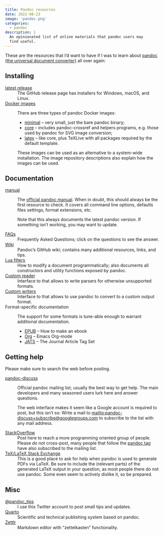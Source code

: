 ```yaml
---
title: Pandoc resources
date: 2022-08-23
image: 'pandoc.png'
categories:
  - pandoc
description: |
  An opinionated list of online materials that pandoc users may
  find useful.
---
```


These are the resources that I'd want to have if I was to learn
about [pandoc (the universal document
converter)](https://pandoc.org/) all over again:

## Installing

[latest release]
:   The GitHub release page has installers for Windows, macOS, and
    Linux.

[Docker images]
:   There are three types of pandoc Docker images:

    - [minimal] – very small, just the bare pandoc binary;
    - [core] – includes pandoc-crossref and helpers programs, e.g.
      those used by pandoc for SVG image conversion;
    - [latex][latex image] – like core, plus TeXLive with all
      packages required by the default template.

    These images can be used as an alternative to a system-wide
    installation. The image repository descriptions also explain
    how the images can be used.

[latest release]: https://github.com/jgm/pandoc/releases/latest
[Docker images]: https://hub.docker.com/u/pandoc
[minimal]: https://hub.docker.com/r/pandoc/minimal
[core]: https://hub.docker.com/r/pandoc/core
[latex image]: https://hub.docker.com/r/pandoc/latex

## Documentation

[manual][]
:   The [official pandoc manual][manual]. When in doubt, this
    should always be the first resource to check. It covers all
    command line options, defaults files settings, format
    extensions, etc.

    Note that this always documents the latest pandoc version. If
    something isn't working, you may want to update.

[FAQs](https://pandoc.org/faqs.html)
:   Frequently Asked Questions; click on the questions to see the
    answer.

[Wiki](https://github.com/jgm/pandoc/wiki)
:   Pandoc's GitHub wiki; contains many additional resources,
    links, and tips.

[Lua filters][filters]
:   How to modify a document programmatically; also documents all
    constructors and utility functions exposed by pandoc.

[Custom reader][readers]
:   Interface to that allows to write parsers for otherwise
    unsupported formats.

[Custom writers][writers]
:   Interface to that allows to use pandoc to convert to a custom
    output format.

Format-specific documentation
:   The support for some formats is tune-able enough to warrant
    additional documentation.

    - [EPUB](https://pandoc.org/epub.html) – How to make an ebook
    - [Org](https://pandoc.org/org.html) – Emacs Org-mode
    - [JATS](https://pandoc.org/jats.html) – The Journal Article
      Tag Set

[manual]: https://pandoc.org/MANUAL.html
[Lua]: https://lua.org
[filters]: https://pandoc.org/lua-filters
[readers]: https://pandoc.org/custom-readers
[writers]: https://pandoc.org/custom-writers

## Getting help

Please make sure to search the web before posting.

[pandoc-discuss][]
:   Official pandoc mailing list; usually the best way to get
    help. The main developers and many seasoned users lurk here
    and answer questions.

    The web interface makes it seem like a Google account is
    required to post, but this isn't so: Write a mail to
    <mailto:pandoc-discuss+subscribe@googlegroups.com> to
    subscribe to the list with any mail address.

[StackOverflow][pandoc tag]
:   Post here to reach a more programming oriented group of
    people. Please *do not* cross-post, many people that follow
    the [pandoc tag] have also subscribed to the mailing list.

[TeX/LaTeX Stack Exchange](https://tex.stackexchange.com/)
:   This is a good place to ask for help when pandoc is used to
    generate PDFs via LaTeX. Be sure to include the (relevant
    parts) of the generated LaTeX output in your question, as most
    people there do not use pandoc. Some even seem to actively
    dislike it, so be prepared.

[pandoc-discuss]: https://groups.google.com/g/pandoc-discuss
[pandoc tag]: https://stackoverflow.com/tags/pandoc/

## Misc

[@pandoc_tips](https://twitter.com/pandoc_tips)
:   I use this Twitter account to post small tips and updates.

[Quarto](https://quarto.org)
:   Scientific and technical publishing system based on pandoc.

[Zettlr](https://zettlr.com)
:   Markdown editor with "zettelkasten" functionality.
